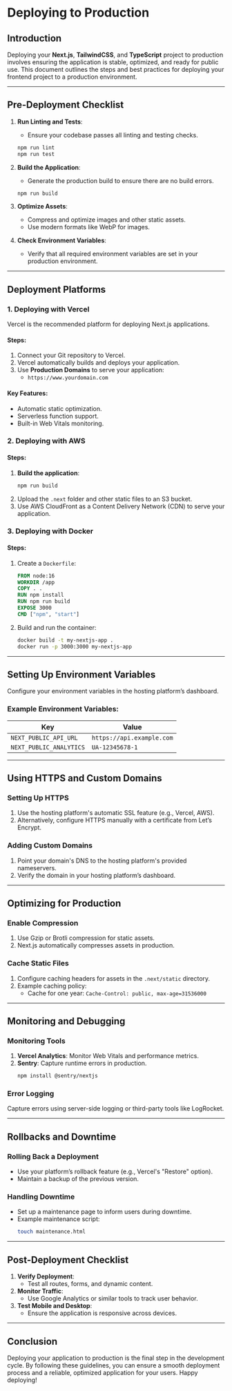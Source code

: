 # Deploying to Production

## Introduction

Deploying your **Next.js**, **TailwindCSS**, and **TypeScript** project to production involves ensuring the application is stable, optimized, and ready for public use. This document outlines the steps and best practices for deploying your frontend project to a production environment.

---

## Pre-Deployment Checklist

1. **Run Linting and Tests**:

   - Ensure your codebase passes all linting and testing checks.

   ```bash
   npm run lint
   npm run test
   ```

2. **Build the Application**:

   - Generate the production build to ensure there are no build errors.

   ```bash
   npm run build
   ```

3. **Optimize Assets**:

   - Compress and optimize images and other static assets.
   - Use modern formats like WebP for images.

4. **Check Environment Variables**:
   - Verify that all required environment variables are set in your production environment.

---

## Deployment Platforms

### 1. Deploying with Vercel

Vercel is the recommended platform for deploying Next.js applications.

#### Steps:

1. Connect your Git repository to Vercel.
2. Vercel automatically builds and deploys your application.
3. Use **Production Domains** to serve your application:
   - `https://www.yourdomain.com`

#### Key Features:

- Automatic static optimization.
- Serverless function support.
- Built-in Web Vitals monitoring.

### 2. Deploying with AWS

#### Steps:

1. **Build the application**:
   ```bash
   npm run build
   ```
2. Upload the `.next` folder and other static files to an S3 bucket.
3. Use AWS CloudFront as a Content Delivery Network (CDN) to serve your application.

### 3. Deploying with Docker

#### Steps:

1. Create a `Dockerfile`:
   ```dockerfile
   FROM node:16
   WORKDIR /app
   COPY . .
   RUN npm install
   RUN npm run build
   EXPOSE 3000
   CMD ["npm", "start"]
   ```
2. Build and run the container:
   ```bash
   docker build -t my-nextjs-app .
   docker run -p 3000:3000 my-nextjs-app
   ```

---

## Setting Up Environment Variables

Configure your environment variables in the hosting platform’s dashboard.

### Example Environment Variables:

| Key                     | Value                     |
| ----------------------- | ------------------------- |
| `NEXT_PUBLIC_API_URL`   | `https://api.example.com` |
| `NEXT_PUBLIC_ANALYTICS` | `UA-12345678-1`           |

---

## Using HTTPS and Custom Domains

### Setting Up HTTPS

1. Use the hosting platform's automatic SSL feature (e.g., Vercel, AWS).
2. Alternatively, configure HTTPS manually with a certificate from Let’s Encrypt.

### Adding Custom Domains

1. Point your domain's DNS to the hosting platform's provided nameservers.
2. Verify the domain in your hosting platform’s dashboard.

---

## Optimizing for Production

### Enable Compression

1. Use Gzip or Brotli compression for static assets.
2. Next.js automatically compresses assets in production.

### Cache Static Files

1. Configure caching headers for assets in the `.next/static` directory.
2. Example caching policy:
   - Cache for one year: `Cache-Control: public, max-age=31536000`

---

## Monitoring and Debugging

### Monitoring Tools

1. **Vercel Analytics**: Monitor Web Vitals and performance metrics.
2. **Sentry**: Capture runtime errors in production.
   ```bash
   npm install @sentry/nextjs
   ```

### Error Logging

Capture errors using server-side logging or third-party tools like LogRocket.

---

## Rollbacks and Downtime

### Rolling Back a Deployment

- Use your platform’s rollback feature (e.g., Vercel's "Restore" option).
- Maintain a backup of the previous version.

### Handling Downtime

- Set up a maintenance page to inform users during downtime.
- Example maintenance script:
  ```bash
  touch maintenance.html
  ```

---

## Post-Deployment Checklist

1. **Verify Deployment**:
   - Test all routes, forms, and dynamic content.
2. **Monitor Traffic**:
   - Use Google Analytics or similar tools to track user behavior.
3. **Test Mobile and Desktop**:
   - Ensure the application is responsive across devices.

---

## Conclusion

Deploying your application to production is the final step in the development cycle. By following these guidelines, you can ensure a smooth deployment process and a reliable, optimized application for your users. Happy deploying!
